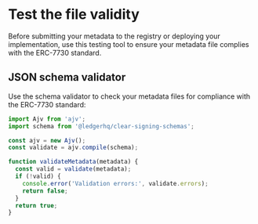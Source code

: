# Test the file validity

Before submitting your metadata to the registry or deploying your implementation, use this testing tool to ensure your metadata file complies with the ERC-7730 standard.

## JSON schema validator

Use the schema validator to check your metadata files for compliance with the ERC-7730 standard:

```js
import Ajv from 'ajv';
import schema from '@ledgerhq/clear-signing-schemas';

const ajv = new Ajv();
const validate = ajv.compile(schema);

function validateMetadata(metadata) {
  const valid = validate(metadata);
  if (!valid) {
    console.error('Validation errors:', validate.errors);
    return false;
  }
  return true;
}
```